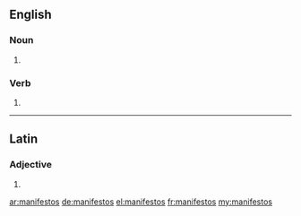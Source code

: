 ==English==

===Noun===
{{head|en|plural}}

# {{plural of|manifesto|lang=en|nocat=1}}

===Verb===
{{head|en}}

# {{en-third-person singular of|manifesto}}

----

==Latin==

===Adjective===
{{la-adj-form|manifestōs}}

# {{inflection of|manifestus||acc|m|p|lang=la}}

[[ar:manifestos]]
[[de:manifestos]]
[[el:manifestos]]
[[fr:manifestos]]
[[my:manifestos]]